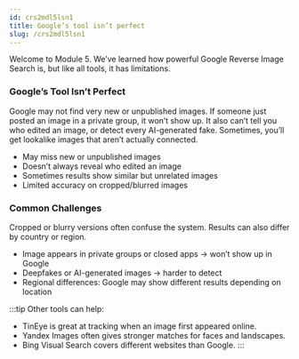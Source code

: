 ```yaml
---
id: crs2mdl5lsn1
title: Google’s tool isn’t perfect
slug: /crs2mdl5lsn1
---
```


Welcome to Module 5. We’ve learned how powerful Google Reverse Image Search is, but like all tools, it has limitations.

### Google’s Tool Isn’t Perfect
Google may not find very new or unpublished images. If someone just posted an image in a private group, it won’t show up. It also can’t tell you who edited an image, or detect every AI-generated fake. Sometimes, you’ll get lookalike images that aren’t actually connected.

- May miss new or unpublished images
- Doesn’t always reveal who edited an image
- Sometimes results show similar but unrelated images
- Limited accuracy on cropped/blurred images

### Common Challenges
Cropped or blurry versions often confuse the system. Results can also differ by country or region.

- Image appears in private groups or closed apps → won’t show up in Google
- Deepfakes or AI-generated images → harder to detect
- Regional differences: Google may show different results depending on location

:::tip
Other tools can help:
- TinEye is great at tracking when an image first appeared online.
- Yandex Images often gives stronger matches for faces and landscapes.
- Bing Visual Search covers different websites than Google.
:::